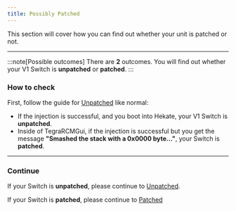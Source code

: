 ```yaml
---
title: Possibly Patched
---
```


This section will cover how you can find out whether your unit is patched or not.

---

:::note[Possible outcomes]
There are **2** outcomes. You will find out whether your V1 Switch is **unpatched** or **patched**.
:::

### How to check

First, follow the guide for [Unpatched](/homebrewing/1-unpatched) like normal:

- If the injection is successful, and you boot into Hekate, your V1 Switch is **unpatched**.
- Inside of TegraRCMGui, if the injection is successful but you get the message **"Smashed the stack with a 0x0000 byte..."**, your Switch is **patched**.

---

### Continue

If your Switch is **unpatched**, please continue to [Unpatched](/homebrewing/1-unpatched).

If your Switch is **patched**, please continue to [Patched](/homebrewing/3-patched)
